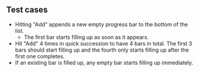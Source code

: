 ## Test cases

- Hitting "Add" appends a new empty progress bar to the bottom of the list.
  - The first bar starts filling up as soon as it appears.
- Hit "Add" 4 times in quick succession to have 4 bars in total. The first 3 bars should start filling up and the fourth only starts filling up after the first one completes.
- If an existing bar is filled up, any empty bar starts filling up immediately.
